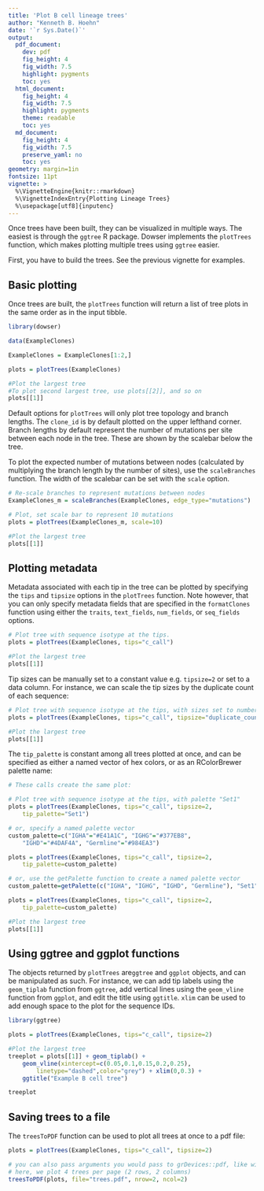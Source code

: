 ```yaml
---
title: 'Plot B cell lineage trees'
author: "Kenneth B. Hoehn"
date: '`r Sys.Date()`'
output:
  pdf_document:
    dev: pdf
    fig_height: 4
    fig_width: 7.5
    highlight: pygments
    toc: yes
  html_document:
    fig_height: 4
    fig_width: 7.5
    highlight: pygments
    theme: readable
    toc: yes
  md_document:
    fig_height: 4
    fig_width: 7.5
    preserve_yaml: no
    toc: yes
geometry: margin=1in
fontsize: 11pt
vignette: >
  %\VignetteEngine{knitr::rmarkdown}
  %\VignetteIndexEntry{Plotting Lineage Trees}
  %\usepackage[utf8]{inputenc}
---
```


Once trees have been built, they can be visualized in multiple ways. The easiest is through the `ggtree` R package. Dowser implements the `plotTrees` function, which makes plotting multiple trees using `ggtree` easier.

First, you have to build the trees. See the previous vignette for examples.

## Basic plotting

Once trees are built, the `plotTrees` function will return a list of tree plots in the same order as in the input tibble.

```r

library(dowser)

data(ExampleClones)

ExampleClones = ExampleClones[1:2,]

plots = plotTrees(ExampleClones)

#Plot the largest tree
#To plot second largest tree, use plots[[2]], and so on
plots[[1]]

```

Default options for `plotTrees` will only plot tree topology and branch lengths. The `clone_id` is by default plotted on the upper lefthand corner. Branch lengths by default represent the number of mutations per site between each node in the tree. These are shown by the scalebar below the tree.

To plot the expected number of mutations between nodes (calculated by multiplying the branch length by the number of sites), use the `scaleBranches` function. The width of the scalebar can be set with the `scale` option. 

```r

# Re-scale branches to represent mutations between nodes
ExampleClones_m = scaleBranches(ExampleClones, edge_type="mutations")

# Plot, set scale bar to represent 10 mutations
plots = plotTrees(ExampleClones_m, scale=10)

#Plot the largest tree
plots[[1]]

```

## Plotting metadata

Metadata associated with each tip in the tree can be plotted by specifying the `tips` and `tipsize` options in the `plotTrees` function. Note however, that you can only specify metadata fields that are specified in the `formatClones` function using either the `traits`, `text_fields`, `num_fields`, or `seq_fields` options.

```r
# Plot tree with sequence isotype at the tips.
plots = plotTrees(ExampleClones, tips="c_call")

#Plot the largest tree
plots[[1]]
```

Tip sizes can be manually set to a constant value e.g. `tipsize=2` or set to a data column. For instance, we can scale the tip sizes by the duplicate count of each sequence:

```r
# Plot tree with sequence isotype at the tips, with sizes set to number of duplicates
plots = plotTrees(ExampleClones, tips="c_call", tipsize="duplicate_count")

#Plot the largest tree
plots[[1]]
```

The `tip_palette` is constant among all trees plotted at once, and can be specified as either a named vector of hex colors, or as an RColorBrewer palette name:

```r
# These calls create the same plot:

# Plot tree with sequence isotype at the tips, with palette "Set1"
plots = plotTrees(ExampleClones, tips="c_call", tipsize=2,
    tip_palette="Set1")

# or, specify a named palette vector
custom_palette=c("IGHA"="#E41A1C", "IGHG"="#377EB8",
    "IGHD"="#4DAF4A", "Germline"="#984EA3")

plots = plotTrees(ExampleClones, tips="c_call", tipsize=2,
    tip_palette=custom_palette)

# or, use the getPalette function to create a named palette vector
custom_palette=getPalette(c("IGHA", "IGHG", "IGHD", "Germline"), "Set1")

plots = plotTrees(ExampleClones, tips="c_call", tipsize=2,
    tip_palette=custom_palette)

#Plot the largest tree
plots[[1]]
```

## Using ggtree and ggplot functions

The objects returned by `plotTrees` are`ggtree` and `ggplot` objects, and can be manipulated as such. For instance, we can add tip labels using the `geom_tiplab` function from `ggtree`, add vertical lines using the `geom_vline` function from `ggplot`, and edit the title using `ggtitle`. `xlim` can be used to add enough space to the plot for the sequence IDs.

```r
library(ggtree)

plots = plotTrees(ExampleClones, tips="c_call", tipsize=2)

#Plot the largest tree
treeplot = plots[[1]] + geom_tiplab() + 
    geom_vline(xintercept=c(0.05,0.1,0.15,0.2,0.25),
        linetype="dashed",color="grey") + xlim(0,0.3) +
    ggtitle("Example B cell tree")

treeplot
```

## Saving trees to a file

The `treesToPDF` function can be used to plot all trees at once to a pdf file:

```r
plots = plotTrees(ExampleClones, tips="c_call", tipsize=2)

# you can also pass arguments you would pass to grDevices::pdf, like width and height
# here, we plot 4 trees per page (2 rows, 2 columns)
treesToPDF(plots, file="trees.pdf", nrow=2, ncol=2)
```

